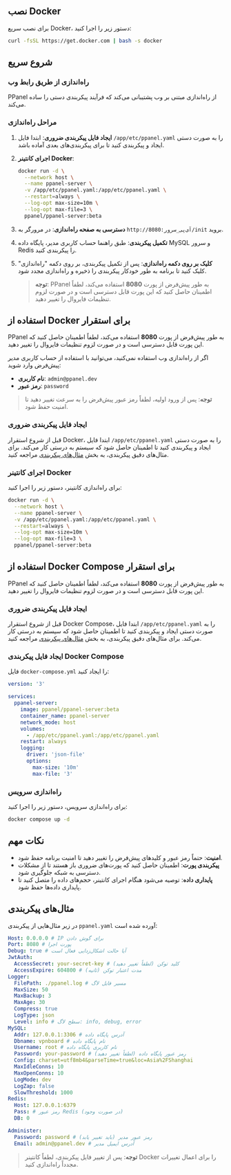## نصب Docker

برای نصب سریع Docker، دستور زیر را اجرا کنید:

```sh
curl -fsSL https://get.docker.com | bash -s docker
```

## شروع سریع

### راه‌اندازی از طریق رابط وب

PPanel از راه‌اندازی مبتنی بر وب پشتیبانی می‌کند که فرآیند پیکربندی دستی را ساده می‌کند.

### مراحل راه‌اندازی

1. **ایجاد فایل پیکربندی ضروری**: ابتدا فایل `/app/etc/ppanel.yaml` را به صورت دستی ایجاد و پیکربندی کنید تا برای پیکربندی‌های بعدی آماده باشد.

2. **اجرای کانتینر Docker**:

   ```sh
   docker run -d \
     --network host \
     --name ppanel-server \
     -v /app/etc/ppanel.yaml:/app/etc/ppanel.yaml \
     --restart=always \
     --log-opt max-size=10m \
     --log-opt max-file=3 \
     ppanel/ppanel-server:beta
   ```

3. **دسترسی به صفحه راه‌اندازی**: در مرورگر به `http://آی‌پی_سرور:8080/init` بروید.

4. **تکمیل پیکربندی**: طبق راهنما حساب کاربری مدیر، پایگاه داده MySQL و سرور Redis را پیکربندی کنید.

5. **کلیک بر روی دکمه راه‌اندازی**: پس از تکمیل پیکربندی، بر روی دکمه "راه‌اندازی" کلیک کنید تا برنامه به طور خودکار پیکربندی را ذخیره و راه‌اندازی مجدد شود.

   > **توجه**: PPanel به طور پیش‌فرض از پورت **8080** استفاده می‌کند، لطفاً اطمینان حاصل کنید که این پورت قابل دسترسی است و در صورت لزوم تنظیمات فایروال را تغییر دهید.

## استفاده از Docker برای استقرار

PPanel به طور پیش‌فرض از پورت **8080** استفاده می‌کند، لطفاً اطمینان حاصل کنید که این پورت قابل دسترسی است و در صورت لزوم تنظیمات فایروال را تغییر دهید.

اگر از راه‌اندازی وب استفاده نمی‌کنید، می‌توانید با استفاده از حساب کاربری مدیر پیش‌فرض وارد شوید:

- **نام کاربری**: `admin@ppanel.dev`
- **رمز عبور**: `password`

> **توجه**: پس از ورود اولیه، لطفاً رمز عبور پیش‌فرض را به سرعت تغییر دهید تا امنیت حفظ شود.

### ایجاد فایل پیکربندی ضروری

قبل از شروع استقرار Docker، ابتدا فایل `/app/etc/ppanel.yaml` را به صورت دستی ایجاد و پیکربندی کنید تا اطمینان حاصل شود که سیستم به درستی کار می‌کند. برای مثال‌های دقیق پیکربندی، به بخش [مثال‌های پیکربندی](#مثال‌های-پیکربندی) مراجعه کنید.

### اجرای کانتینر Docker

برای راه‌اندازی کانتینر، دستور زیر را اجرا کنید:

```sh
docker run -d \
  --network host \
  --name ppanel-server \
  -v /app/etc/ppanel.yaml:/app/etc/ppanel.yaml \
  --restart=always \
  --log-opt max-size=10m \
  --log-opt max-file=3 \
  ppanel/ppanel-server:beta
```

## استفاده از Docker Compose برای استقرار

PPanel به طور پیش‌فرض از پورت **8080** استفاده می‌کند، لطفاً اطمینان حاصل کنید که این پورت قابل دسترسی است و در صورت لزوم تنظیمات فایروال را تغییر دهید.

### ایجاد فایل پیکربندی ضروری

قبل از شروع استقرار Docker Compose، ابتدا فایل `/app/etc/ppanel.yaml` را به صورت دستی ایجاد و پیکربندی کنید تا اطمینان حاصل شود که سیستم به درستی کار می‌کند. برای مثال‌های دقیق پیکربندی، به بخش [مثال‌های پیکربندی](#مثال‌های-پیکربندی) مراجعه کنید.

### ایجاد فایل پیکربندی Docker Compose

فایل `docker-compose.yml` را ایجاد کنید:

```yaml
version: '3'

services:
  ppanel-server:
    image: ppanel/ppanel-server:beta
    container_name: ppanel-server
    network_mode: host
    volumes:
      - /app/etc/ppanel.yaml:/app/etc/ppanel.yaml
    restart: always
    logging:
      driver: 'json-file'
      options:
        max-size: '10m'
        max-file: '3'
```

### راه‌اندازی سرویس

برای راه‌اندازی سرویس، دستور زیر را اجرا کنید:

```sh
docker compose up -d
```

## نکات مهم

- **امنیت**: حتماً رمز عبور و کلیدهای پیش‌فرض را تغییر دهید تا امنیت برنامه حفظ شود.
- **پیکربندی پورت**: اطمینان حاصل کنید که پورت‌های ضروری باز هستند تا از مشکلات دسترسی به شبکه جلوگیری شود.
- **پایداری داده**: توصیه می‌شود هنگام اجرای کانتینر، حجم‌های داده را متصل کنید تا پایداری داده‌ها حفظ شود.

## مثال‌های پیکربندی

در زیر مثال‌هایی از پیکربندی `ppanel.yaml` آورده شده است:

```yaml
Host: 0.0.0.0 # IP برای گوش دادن
Port: 8080 # پورت اجرا
Debug: true # آیا حالت اشکال‌زدایی فعال است
JwtAuth:
  AccessSecret: your-secret-key # کلید توکن (لطفاً تغییر دهید)
  AccessExpire: 604800 # مدت اعتبار توکن (ثانیه)
Logger:
  FilePath: ./ppanel.log # مسیر فایل لاگ
  MaxSize: 50
  MaxBackup: 3
  MaxAge: 30
  Compress: true
  LogType: json
  Level: info # سطح لاگ: info, debug, error
MySQL:
  Addr: 127.0.0.1:3306 # آدرس پایگاه داده
  Dbname: vpnboard # نام پایگاه داده
  Username: root # نام کاربری پایگاه داده
  Password: your-password # رمز عبور پایگاه داده (لطفاً تغییر دهید)
  Config: charset=utf8mb4&parseTime=true&loc=Asia%2FShanghai
  MaxIdleConns: 10
  MaxOpenConns: 10
  LogMode: dev
  LogZap: false
  SlowThreshold: 1000
Redis:
  Host: 127.0.0.1:6379
  Pass: # رمز عبور Redis (در صورت وجود)
  DB: 0

Administer:
  Password: password # رمز عبور مدیر (باید تغییر یابد)
  Email: admin@ppanel.dev # آدرس ایمیل مدیر
```

> **توجه**: پس از تغییر فایل پیکربندی، لطفاً کانتینر Docker را برای اعمال تغییرات مجدداً راه‌اندازی کنید.


<Giscus />
